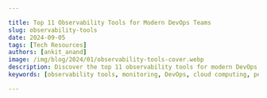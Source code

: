 ```yaml
---

title: Top 11 Observability Tools for Modern DevOps Teams
slug: observability-tools
date: 2024-09-05
tags: [Tech Resources]
authors: [ankit_anand]
image: /img/blog/2024/01/observability-tools-cover.webp
description: Discover the top 11 observability tools for modern DevOps teams. Learn how to choose and implement the right solution for your organization.
keywords: [observability tools, monitoring, DevOps, cloud computing, performance optimization, incident response]

---
```


<head>
<script
type="application/ld+json"
dangerouslySetInnerHTML={{ __html: JSON.stringify({
"@context": "https://schema.org",
"@type": "TechArticle",
"headline": "Top 10 Observability Tools for 2024 - A Comprehensive Guide",
"alternativeHeadline": "Comprehensive Guide to the Best Observability Tools for Modern Distributed Systems",
"author": {
"@type": "Person",
"name": "Ankit Anand"
},
"publisher": {
"@type": "Organization",
"name": "SigNoz",
"logo": {
"@type": "ImageObject",
"url": "https://signoz.io/img/SigNozLogo-orange.svg"
}
},
"datePublished": "2024-08-07T00:00:00Z",
"dateModified": "2024-08-07T00:00:00Z",
"mainEntityOfPage": {
"@type": "WebPage",
"@id": "https://signoz.io/blog/observability-tools/"
},
"description": "Looking for observability tools? Here are the top 11 in 2024 - 1.SigNoz 2.Instana 3.Dynatrace 4.Grafana Labs 5.Honeycomb 6.Lightstep 7.New Relic 8.DataDog 9.AppDynamics...",
"keywords": "observability, observability tools, microservices, distributed tracing, signoz",
"articleSection": "Technology",
"inLanguage": "en",
"isPartOf": {
"@type": "Blog",
"name": "SigNoz Blog",
"url": "https://signoz.io/blog/"
},
"about": [
{
"@type": "Thing",
"name": "Observability",
"description": "The ability to measure the internal states of a system by examining its outputs"
},
{
"@type": "Thing",
"name": "Microservices",
"description": "An architectural style that structures an application as a collection of loosely coupled services"
},
{
"@type": "Thing",
"name": "Distributed Tracing",
"description": "A method of tracking application requests as they flow through distributed systems"
}
],
"mentions": [
{
"@type": "SoftwareApplication",
"name": "SigNoz",
"applicationCategory": "Observability Platform"
},
{
"@type": "SoftwareApplication",
"name": "Dynatrace",
"applicationCategory": "Observability Platform"
},
{
"@type": "SoftwareApplication",
"name": "Grafana Labs",
"applicationCategory": "Observability Platform"
},
{
"@type": "SoftwareApplication",
"name": "Honeycomb",
"applicationCategory": "Observability Platform"
},
{
"@type": "SoftwareApplication",
"name": "New Relic",
"applicationCategory": "Observability Platform"
},
{
"@type": "SoftwareApplication",
"name": "Datadog",
"applicationCategory": "Observability Platform"
},
{
"@type": "SoftwareApplication",
"name": "Splunk",
"applicationCategory": "Observability Platform"
},
{
"@type": "SoftwareApplication",
"name": "Instana",
"applicationCategory": "Observability Platform"
},
{
"@type": "SoftwareApplication",
"name": "AppDynamics",
"applicationCategory": "Observability Platform"
},
{
"@type": "SoftwareApplication",
"name": "Elastic APM",
"applicationCategory": "Observability Platform"
},
{
"@type": "SoftwareApplication",
"name": "Zipkin",
"applicationCategory": "Observability Platform"
}
],
"mainEntity": {
"@type": "FAQPage",
"mainEntity": [
{
"@type": "Question",
"name": "What is an observability tool?",
"acceptedAnswer": {
"@type": "Answer",
"text": "An observability tool enables application owners to monitor and analyze their software systems' performance, typically by collecting and visualizing metrics, traces, and logs. It helps teams quickly identify and debug issues in complex, distributed systems."
}
},
{
"@type": "Question",
"name": "Why are observability tools important for microservices architecture?",
"acceptedAnswer": {
"@type": "Answer",
"text": "Observability tools are crucial for microservices architecture because they provide central dashboards to gauge the health of distributed systems. They enable teams to proactively solve availability and performance issues, which is critical for maintaining customer experience in complex, modern applications."
}
},
{
"@type": "Question",
"name": "What are the three main signals monitored by observability tools?",
"acceptedAnswer": {
"@type": "Answer",
"text": "The three main signals monitored by observability tools are metrics, traces, and logs. These signals provide comprehensive insights into application performance and behavior."
}
},
{
"@type": "Question",
"name": "How do observability tools differ from traditional monitoring tools?",
"acceptedAnswer": {
"@type": "Answer",
"text": "Observability tools go beyond traditional monitoring by enabling teams to get answers to any question that might arise while debugging application issues, even if those questions weren't anticipated when setting up the monitoring. They provide more in-depth insights and flexibility in analyzing system behavior."
}
},
{
"@type": "Question",
"name": "What are some key features to look for in an observability tool?",
"acceptedAnswer": {
"@type": "Answer",
"text": "Key features to look for in an observability tool include: Integration of metrics, logs, and traces in a single platform, ability to generate, sample, process, and emit telemetry data, efficient storage system for fast retrieval and long-term retention, robust visualization layer for easy consumption and action, support for distributed tracing, customizable dashboards and alerts, and root cause analysis capabilities."
}
}
]
},
"tutorial": {
"@type": "HowTo",
"name": "How to Choose the Right Observability Tool",
"step": [
{
"@type": "HowToStep",
"name": "Consider Privacy Laws",
"text": "Evaluate if there are any privacy laws you need to consider when sharing user data with a third-party tool."
},
{
"@type": "HowToStep",
"name": "Assess Pricing",
"text": "Determine if the pricing of the observability tool fits within your budget."
},
{
"@type": "HowToStep",
"name": "Evaluate Ease of Use",
"text": "Consider how easy it is to get started with the tool, including aspects like instrumentation."
},
{
"@type": "HowToStep",
"name": "Determine Data Retention Needs",
"text": "Decide how much data you want to retain and for how long."
},
{
"@type": "HowToStep",
"name": "Check Integration Capabilities",
"text": "Ensure the tool provides seamless integration between metrics, logs, and traces."
},
{
"@type": "HowToStep",
"name": "Consider Open-Source Options",
"text": "Evaluate open-source tools like SigNoz for better privacy control and community support."
}
]
}
}) }}
/>
</head>

In microservices architecture, observability tools enable you to create central dashboards to gauge the health of your distributed systems. New age observability tools have shifted to providing quick workflows to debug application issues. In this post we will explore top 11 observability tools that you can consider to use for your software systems.

## What is Observability and Why It Matters for DevOps

Observability in software systems refers to the ability to understand the internal state of a system based on its external outputs. It extends beyond traditional monitoring by providing deeper insights into system behavior, allowing teams to ask questions they didn't anticipate when designing the system.

For DevOps teams, observability is crucial for several reasons:

1. **Rapid problem resolution**: Observability tools help identify and diagnose issues quickly, reducing downtime and improving user experience.
2. **Proactive maintenance**: By analyzing trends and patterns, teams can predict and prevent potential problems before they impact users.
3. **Continuous improvement**: Insights from observability data drive informed decisions for system optimization and feature development.
4. **Enhanced collaboration**: Shared visibility into system performance fosters better communication between development and operations teams.

The key components of observability include:

- **Logs**: Detailed records of events within the system
- **Metrics**: Quantitative measurements of system performance and behavior
- **Traces**: End-to-end tracking of requests as they flow through distributed systems

Implementing observability in DevOps workflows leads to faster deployments, improved system reliability, and more efficient resource utilization.

## Understanding Observability Tools vs. Observability Platforms

Before diving into specific tools, it's important to distinguish between observability tools and platforms:

**Observability Tools**: These are specialized solutions focusing on specific aspects of observability, such as log analysis, metrics collection, or tracing. They often excel in their niche but may require integration with other tools for comprehensive coverage.

**Observability Platforms**: These offer integrated solutions combining multiple observability components (logs, metrics, and traces) in a single platform. They provide a unified view of system performance and often include advanced features like AI-driven insights and automated root cause analysis.

Advantages of standalone tools:

- Flexibility to choose best-in-class solutions for specific needs
- Often more cost-effective for smaller teams or specific use cases
- Can be easier to adopt incrementally

Benefits of integrated platforms:

- Unified data model and consistent user interface
- Simplified correlation between different observability signals
- Reduced overhead in tool management and integration

When choosing between tools and platforms, consider factors such as:

- Your team's technical expertise and resources
- The complexity of your infrastructure
- Budget constraints
- Scalability requirements
- Existing tooling and integration needs

List of Latest Top 11 observability tools in 2024:

- <a href="https://www.notion.so/Article-Content-Opt-b0b526b07de74ea7aad6321c4600c1fc?pvs=21" rel="noopener noreferrer nofollow" target="_blank">SigNoz (open-source)</a>
- <a href="https://www.notion.so/Article-Content-Opt-b0b526b07de74ea7aad6321c4600c1fc?pvs=21" rel="noopener noreferrer nofollow" target="_blank">Dynatrace</a>
- <a href="https://www.notion.so/Article-Content-Opt-b0b526b07de74ea7aad6321c4600c1fc?pvs=21" rel="noopener noreferrer nofollow" target="_blank">Grafana Labs</a>
- <a href="https://www.notion.so/Article-Content-Opt-b0b526b07de74ea7aad6321c4600c1fc?pvs=21" rel="noopener noreferrer nofollow" target="_blank">Honeycomb</a>
- <a href="https://www.notion.so/Article-Content-Opt-b0b526b07de74ea7aad6321c4600c1fc?pvs=21" rel="noopener noreferrer nofollow" target="_blank">New Relic</a>
- <a href="https://www.notion.so/Article-Content-Opt-b0b526b07de74ea7aad6321c4600c1fc?pvs=21" rel="noopener noreferrer nofollow" target="_blank">Datadog</a>
- <a href="https://www.notion.so/Article-Content-Opt-b0b526b07de74ea7aad6321c4600c1fc?pvs=21" rel="noopener noreferrer nofollow" target="_blank">Splunk</a>
- <a href="https://www.notion.so/Article-Content-Opt-b0b526b07de74ea7aad6321c4600c1fc?pvs=21" rel="noopener noreferrer nofollow" target="_blank">Instana</a>
- <a href="https://www.notion.so/Article-Content-Opt-b0b526b07de74ea7aad6321c4600c1fc?pvs=21" rel="noopener noreferrer nofollow" target="_blank">Appdynamics</a>
- <a href="https://www.notion.so/Article-Content-Opt-b0b526b07de74ea7aad6321c4600c1fc?pvs=21" rel="noopener noreferrer nofollow" target="_blank">Elastic APM</a>
- <a href="https://www.notion.so/Article-Content-Opt-b0b526b07de74ea7aad6321c4600c1fc?pvs=21" rel="noopener noreferrer nofollow" target="_blank">Zipkin (open-source)</a>

## Top 11 Observability Tools in 2024

Now let's explore the top observability tools in 2024.

### SigNoz (Open-Source)

<figure data-zoomable align='center'>
<img src="/img/blog/common/signoz_charts_application_metrics.webp" alt="SigNoz dashboard showing popular RED metrics"/>
<figcaption><i>SigNoz UI showing application overview metrics like RPS, 50th/90th/99th Percentile latencies, and Error Rate</i></figcaption>
</figure>

SigNoz is a great observability tool that is open-source and provides three signals in a [single pane of glass](https://signoz.io/blog/single-pane-of-glass-monitoring/). You can monitor logs, metrics, and traces and correlate signals for better insights into application performance.

With SigNoz, you can do the following:

- Visualise Traces, Metrics, and Logs in a single pane of glass
- Monitor application metrics like p99 latency, error rates for your services, external API calls, and individual endpoints.
- Find the root cause of the problem by going to the exact traces which are causing the problem and see detailed [flamegraphs](https://signoz.io/blog/flamegraphs/) of individual request traces.
- Run aggregates on trace data to get business-relevant metrics
- Filter and query logs, build dashboards and alerts based on attributes in logs
- Monitor infrastructure metrics such as CPU utilization or memory usage
- Record exceptions automatically in Python, Java, Ruby, and Javascript
- Easy to set alerts with DIY query builder

Detailed flamegraph & Gantt charts to find the exact cause of the issue and which underlying requests are causing the problem.

<figure data-zoomable align='center'>
<img src="/img/blog/common/signoz_flamegraphs.webp" alt="Detailed Flamegraphs & Gantt charts"/>
<figcaption><i>Spans of a trace visualized with the help of flamegraphs and gantt charts in SigNoz dashboard</i></figcaption>
</figure>

SigNoz provides Logs management with advanced log query builder. You can also monitor your logs in real-time using live tailing.

<figure data-zoomable align='center'>
<img src="/img/blog/common/signoz_logs.webp" alt="Logs tab in SigNoz"/>
<figcaption><i>Logs tab in SigNoz comes equipped with advanced logs query builder and live tailing</i></figcaption>
</figure>

SigNoz is also very cost-efficient and provides a great value for your money. SigNoz cloud is the easiest way to run SigNoz. [Sign up](https://signoz.io/teams/) for a free account and get 30 days of unlimited access to all features.

### Dynatrace

<figure data-zoomable align='center'>
<img className="box-shadowed-image" src="/img/blog/2023/12/new-relic-alternatives-dynatrace.webp" alt="Observability tool - Dynatrace"/>
<figcaption><i>Dynatrace application observability dashboard (Source: Dynatrace website)</i></figcaption>
</figure>

<a href="https://www.dynatrace.com/" rel="noopener noreferrer nofollow" target="_blank"><b>Dynatrace</b></a> is an extensive SaaS enterprise tool designed for comprehensive monitoring across large-scale IT environments. It provides deep visibility into your entire application, infrastructure, and digital experience through its powerful <a href="https://www.dynatrace.com/platform/artificial-intelligence/" rel="noopener noreferrer nofollow" target="_blank">AI engine</a> for troubleshooting.

Dynatrace offers a comprehensive suite of monitoring solutions designed to cater to various aspects of IT operations and digital experiences such as infrastructure monitoring, application security, and cloud automation, among others. The pricing for each solution varies.

Some of the key features of Dynatrace are:

- Automatic injection and collection of data.
- Automation of root cause analysis and anomaly detection.
- Code-level visibility across all application tiers for web and mobile apps together.
- Always-on code profiling and diagnostic tools for application analysis.

If you want to learn more about Dynatrace, check out our [Dynatrace comparison guide](https://signoz.io/comparisons/dynatrace-vs-newrelic/) with New Relic.

### Grafana Labs

<figure data-zoomable align='center'>
<img className="box-shadowed-image" src="/img/blog/2023/12/new-relic-alternatives-grafana.webp" alt="Observability tool - Grafana"/>
<figcaption><i></i></figcaption>
</figure>

<a href="https://grafana.com/" rel="noopener noreferrer nofollow" target="_blank"><b>Grafana</b></a> is a popular open-source analytics and interactive visualization web layer. It offers plugins, dashboards, alerts, and different user-level access for governance as an observability tool. In addition, it provides two versions of services:

- Grafana Cloud: You can send your data to Grafana Cloud dashboards. It provides solutions such as Grafana Cloud Logs, Grafana Cloud Metrics, and Grafana Cloud Traces.
- Grafana Enterprise stack: It provides support for metrics and logs with Grafana installed within your infrastructure. It also comes with expert support.

Some of the key features of Grafana are:

- Collection of data from multiple data sources.
- Rich visualization options like graphs (line, bar, heatmap), gauges, and single stats.
- Customization of dashboards and visualizations.

If you want to learn more about Grafana, check out our [Grafana comparison guide](https://signoz.io/comparisons/new-relic-vs-grafana/) with New Relic.

### Honeycomb

<figure data-zoomable align='center'>
<img src="/img/blog/2024/01/observability-tools-honeycomb.webp" alt="Honeycomb dashboard"/>
<figcaption><i>Snapshot of Honeycomb dashboard (Source: Honeycomb documentation)</i></figcaption>
</figure>

<a href="https://www.honeycomb.io/" rel="noopener noreferrer nofollow" target="_blank"><b>Honeycomb</b></a> is a full-stack, cloud-based observability tool that provides the visibility engineering teams need to troubleshoot problems in distributed systems.

If your code is not instrumented, Honeycomb has an automatic instrumentation agent called "Honeycomb Beelines" to take care of that for you. It also supports OpenTelemetry for generating instrumentation data.

Honeycomb offers a free-tier version, and its pro version starts at \$130. The pricing is based on the amount of data retained and the volume of events captured.

Some of the key features of Honeycomb are:

- Quick diagnosis of bottlenecks and performance optimization.
- Advanced querying capabilities and visualization tools.
- Full-text search over trace spans and toggles to collapse and expand sections of trace waterfalls.

{/* <!-- ### Lightstep

As an observability tool, <a href="https://lightstep.com/" rel="noopener noreferrer nofollow" target="_blank"><b>Lightstep</b></a> automatically detects changes to your application, infrastructure, and user experience. It can then highlight the specific causes for the changes.

For instrumentation, Lightstep uses OpenTelemetry to generate and send telemetry data to what it calls Lightstep Microsatellites. The microsatellites collect and forward the data to Lightstep SaaS for analysis. Lightstep also has its own time-series database to store the telemetry data.

The observability platform provided by Lightstep analyzes the data, builds traces, and creates service diagrams to monitor any change in performance.

Lightstep offers three plans of service:

- Community edition - Free version to help you get started.
- Teams edition - Starts at \$100 per month and is based on the number of monthly active services.
- Enterprise edition - Offered to large enterprises with discounts based on volume.

<figure data-zoomable align='center'>
<img src="/img/blog/2021/08/observability_tools_lightstep-min.webp" alt="Lighstep dashboard"/>
<figcaption><i>Lightstep dashboard (Source: Lightstep sandbox environment)</i></figcaption>
</figure>
--> */}

### New Relic

<figure data-zoomable align='center'>
<img src="/img/blog/2024/01/new-relic-apm.webp" alt="Observability tool - New Relic dashboard"/>
<figcaption><i>New Relic dashboard (Source: New Relic website)</i></figcaption>
</figure>

<a href="https://newrelic.com/" rel="noopener noreferrer nofollow" target="_blank"><b>New Relic</b></a> is one of the oldest companies in the observability domain. It is an observability tool enables you to visualize, analyze, and troubleshoot your software stack in a single platform. It also supports auto-instrumentation for eight popular programming languages.

New Relic provides a free forever version with 100 GB of free data ingest per month and \$0.30 per extra GB. The pricing model is based on the amount of data ingested and the user seat.

Some of the key features of New Relic are:

- Connects application performance with infrastructure health for quick troubleshooting.
- Support for open-source tracing tools and standards like OpenTelemetry.
- Management of log data.
- Application security.

If you want to learn more about New Relic’s capabilities, check out our [New Relic comparison](https://signoz.io/comparisons/newrelic-vs-splunk/) guide with Splunk.

### DataDog

<figure data-zoomable align='center'>
<img src="/img/blog/2024/01/datadog-apm.webp" alt="DataDog dashboard"/>
<figcaption><i>DataDog dashboard (Source: DataDog website)</i></figcaption>
</figure>

<a href="https://www.datadoghq.com/" rel="noopener noreferrer nofollow" target="_blank"><b>DataDog</b></a> is a comprehensive monitoring and observability platform that gives insights into the performance of IT infrastructure, applications, and services.

Datadog provides a suite of products for application performance monitoring, such as infrastructure monitoring, log management, application performance monitoring, and security monitoring. The pricing depends on the product you opt for. For example, the APM solution provides end-to-end [distributed tracing](https://signoz.io/blog/distributed-tracing-in-microservices/), starting at \$31 per host per month if billed annually.

Some key features of Datadog are:

- Seamless correlation between logs, metrics, and traces.
- End-to-end application performance monitoring.
- Collection of all your traces.
- Code-level visibility for root-cause analysis.

If you want to learn more about Datadog’s capabilities, check out our [Datadog comparison](https://signoz.io/comparisons/datadog-vs-splunk/) guide with Splunk.

### Splunk

<figure data-zoomable align='center'>
<img src="/img/blog/2024/01/splunk-apm.webp" alt="Splunk dashboard"/>
<figcaption><i>Splunk dashboard (Source: Splunk website)</i></figcaption>
</figure>

<a href="https://www.splunk.com/" rel="noopener noreferrer nofollow" target="_blank"><b>Splunk</b></a> is a comprehensive observability tool that offers multiple products, including infrastructure monitoring, application performance monitoring, logs observer, real user monitoring, synthetic monitoring, and incident response management.

Splunk allows you to collect all traces instead of a sample set. It also provides service maps to offer DevOps teams visibility into interactions between different services, dependencies, and performance.

Pricing varies based on each product. For example, the Splunk APM solution starts at \$55 per host per month if billed annually.

Some of the key features of Splunk are:

- Full-stack observability of applications and systems.
- Powerful search, analysis, and visualization capability.
- Correlation of logs with real-time metrics and traces
- AI-driven analytics.

If you want to learn more about Splunk’s capabilities, check out our [Splunk comparison](https://signoz.io/comparisons/splunk-vs-dynatrace/) guide with Dynatrace.

### IBM Instana

<figure data-zoomable align='center'>
<img src="/img/blog/2024/01/instana-apm.webp" alt="Instana dashboard"/>
<figcaption><i>Instana Dashboard. (Source: Instana Docs)</i></figcaption>
</figure>

<a href="https://www.instana.com/" rel="noopener noreferrer nofollow" target="_blank"><b>Instana</b></a> is an enterprise observability and automated application monitoring tool. It uses an agent to discover and monitor components, and this agent needs to be installed on every host that is to be monitored. The agents deploy sensors crafted to capture data from different technologies. Sensors automatically collect configuration, changes, metrics, and events.

Instana charges \$75 per host per month if billed annually. It also supports open standards like Prometheus, StatsD, OpenTracing, and OpenCensus.

Some of the key features of IBM Instana are:

- Automatic application discovery.
- Rich integrations.
- Automatic identification of root cause of incidents.

### AppDynamics

<figure data-zoomable align='center'>
<img src="/img/blog/2023/09/appdynamics_splunk_alternative.webp" alt="Observability tool - AppDynamics"/>
<figcaption><i>Appdynamics observability platform for full visibility of application performance</i></figcaption>
</figure>

<a href="https://www.appdynamics.com/" rel="noopener noreferrer nofollow" target="_blank">AppDynamics</a> is an observability tool that can be used to monitor performance and analytics. It provides a detailed view of the performance and health of applications, cloud services, and IT infrastructure.

AppDynamics provides multi-cloud support, customizable dashboards for better understanding of user and application behavior, and offers visibility with context through AIOps-powered alerts that help organizations identify, prioritize, and resolve critical issues.

Some of the key features of AppDynamics are:

- Application Performance Management
- Business Transaction Monitoring
- Infrastructure monitoring
- Real-time alerting
- Root cause analysis

If you want to learn more about AppDynamics’s capabilities, check out our [AppDynamics comparison](https://signoz.io/comparisons/new-relic-vs-appdynamics/) guide with New Relic.

### Elastic APM

<figure data-zoomable align='center'>
<img className="box-shadowed-image" src="/img/blog/2023/12/new-relic-alternatives-elastic-apm.webp" alt="Observability tool - Elastic APM"/>
<figcaption><i>Elastic APM dashboard (Source: Elastic Website)</i></figcaption>
</figure>

Elastic APM is an application performance monitoring system consisting of APM agents, APM servers, Elasticsearch, and Kibana, that enables you to gain deep visibility into your application's performance, identify bottlenecks, troubleshoot issues, and optimize performance over time.

The simplest way to utilize Elastic APM is by subscribing to the hosted Elasticsearch service on Elastic Cloud. Alternatively, you may choose to self-manage the Elastic stack, in which case you will need to determine how to run and configure the APM server.

Some of the key features of Elastic APM are:

- End-to-end distributed tracing.
- Real user monitoring.
- Error Tracking.
- Anomaly Detection with Machine Learning.
- Root cause analysis.

### Zipkin

<figure data-zoomable align='center'>
<img src="/img/blog/2023/09/zipkin-distributed-tracing.webp" alt="Zipkin dashboard showing traces"/>
<figcaption><i>Zipkin dashboard</i></figcaption>
</figure>

<a href="https://zipkin.io/" rel="noopener noreferrer nofollow" target="_blank">Zipkin</a> is an open-source Application Performance Monitoring (APM) tool designed for distributed tracing. It captures detailed timing data across multiple services in a microservices architecture, providing insights into how requests flow through the system. This data is crucial for diagnosing latency issues and understanding the performance characteristics of web applications.
Zipkin has a limited built-in UI and is best used with Grafana or Kibana from the ELK stack for better analytics and visualizations.

Some of the key features of Zipkin are:

- Distributed tracing across services.
- Error detection.
- Latency analysis.

## How to choose the right observability tool?

For applications with microservices architecture, observability tools have become critical to meet operational challenges at scale. Without observability, it is almost impossible for your engineering teams to troubleshoot bugs and assess the performance of your applications. Hence choosing the right observability tool for your application is important. A few questions to ask yourself before selecting an observability tool are as follows:

- Are there any privacy laws that you need to take care of while sharing user's data with a third-party tool?
- Does the pricing suit your budget?
- How easy is it to get started with things like instrumentation?
- How much data do you want to retain?
- Does the tool provide seamless integration between metrics, logs, and traces?

An open-source tool like [SigNoz](https://signoz.io/), can be your best option in today's privacy-driven digital economy. Moreover, SigNoz uses open-source standards for instrumentation, and its code can be assessed for quality from its [GitHub repo](https://github.com/SigNoz/signoz). Finally, as the tool is open-sourced, you get the support of the community while having access to out-of-box features like a SaaS vendor.

## Implementing SigNoz: A Comprehensive Open-Source Observability Solution

SigNoz offers a compelling open-source alternative for teams looking for a cost-effective, customizable observability solution. Here's how to get started:

1. **Choose your deployment option**: SigNoz can be self-hosted or used as a managed cloud service.
2. **Set up SigNoz Cloud**:
    - Sign up for a SigNoz Cloud account
    - Follow the guided setup process to connect your applications
    - Configure data sources and start ingesting telemetry data
3. **For self-hosted deployment**:
    - Use Docker Compose or Kubernetes to deploy SigNoz
    - Configure your applications to send data to SigNoz
    - Set up dashboards and alerts according to your needs
4. **Integrate with your DevOps workflow**:
    - Configure alerts to notify your incident management tools
    - Use SigNoz APIs to incorporate observability data into your CI/CD pipelines
    - Train your team on using SigNoz for troubleshooting and performance analysis
5. **Optimize and scale**:
    - Regularly review and refine your dashboards and alerts
    - Scale your SigNoz deployment as your data volume grows
    - Contribute to the open-source project to help shape its future development

<GetStartedSigNoz />

<Figure src="/img/blog/2024/09/observability-tools-image.webp" alt="" caption="" />## Best Practices for Leveraging Observability Tools in DevOps

To maximize the benefits of observability tools in your DevOps practices:

1. **Define clear observability goals**: Establish specific, measurable objectives for your observability implementation.
2. **Implement observability as code**: Version control your observability configurations to ensure consistency and enable easy rollbacks.
3. **Foster a culture of observability**: Encourage all team members to leverage observability data in their daily work.
4. **Automate where possible**: Use your observability tool's APIs to automate routine tasks and integrate with your CI/CD pipeline.
5. **Continuously refine your approach**: Regularly review and update your observability strategies based on changing needs and new insights.
6. **Balance automation and human expertise**: While AI-driven insights are valuable, maintain human oversight for complex problem-solving.
7. **Prioritize security and compliance**: Ensure your observability practices align with data protection regulations and security best practices.

## Future Trends in Observability Tools for DevOps

As technology evolves, observability tools are adapting to meet new challenges:

1. **AI-driven observability**: Expect more advanced machine learning capabilities for anomaly detection, predictive analytics, and automated root cause analysis.
2. **Observability-driven development**: Observability will increasingly influence software design, with developers considering observability from the outset.
3. **Edge computing observability**: Tools will adapt to provide visibility into edge computing environments and IoT devices.
4. **Unified observability platforms**: There will be a continued trend towards platforms that integrate logs, metrics, and traces with business intelligence.
5. **Increased focus on security observability**: Observability tools will incorporate more security-focused features to support DevSecOps practices.
6. **Open standards and interoperability**: Expect greater adoption of open standards like OpenTelemetry to improve tool interoperability.

By staying informed about these trends, DevOps teams can ensure they're well-positioned to leverage the latest advancements in observability technology.

## Key Takeaways

- Observability is crucial for modern DevOps practices, providing insights into complex, distributed systems.
- The choice between observability tools and platforms depends on your specific needs, infrastructure, and resources.
- Top observability tools offer a range of features from basic monitoring to advanced AI-driven analytics.
- Open-source solutions like SigNoz provide cost-effective alternatives with growing community support.
- Implementing observability requires a strategic approach, considering factors like scalability, integration, and team expertise.
- Future trends in observability include AI-driven insights, edge computing support, and increased focus on security.

## FAQs

### What's the difference between monitoring and observability?

Monitoring focuses on tracking predefined sets of metrics and known issues, while observability provides a more comprehensive view of system behavior, allowing you to explore and diagnose unforeseen problems.

### How do observability tools impact application performance?

Observability tools can have a minimal impact on performance when properly implemented. Most modern tools are designed to be lightweight and efficient. However, it's important to monitor the overhead of your observability solution and adjust as needed.

### Can observability tools help with compliance and security?

Yes, many observability tools offer features that support compliance and security efforts. They can help track access patterns, detect anomalies, and provide audit trails — all crucial for maintaining a secure and compliant environment.

### What role does AI play in modern observability tools?

AI enhances observability tools by providing advanced anomaly detection, predictive analytics, and automated root cause analysis. This helps teams quickly identify and resolve issues, often before they impact users.

### Why are observability tools important for microservices architecture?

Observability tools are crucial for microservices architecture because they provide central dashboards to gauge the health of distributed systems. They enable teams to proactively solve availability and performance issues, which is critical for maintaining customer experience in complex, modern applications.

### What are the three main signals monitored by observability tools?

The three main signals monitored by observability tools are metrics, traces, and logs. These signals provide comprehensive insights into application performance and behavior.

### How do observability tools differ from traditional monitoring tools?

Observability tools go beyond traditional monitoring by enabling teams to get answers to any question that might arise while debugging application issues, even if those questions weren't anticipated when setting up the monitoring. They provide more in-depth insights and flexibility in analyzing system behavior.

### What are some key features to look for in an observability tool?

Key features to look for in an observability tool include:

1. Integration of metrics, logs, and traces in a single platform
2. Ability to generate, sample, process, and emit telemetry data
3. Efficient storage system for fast retrieval and long-term retention
4. Robust visualization layer for easy consumption and action
5. Support for distributed tracing
6. Customizable dashboards and alerts
7. Root cause analysis capabilities

### How does pricing typically work for observability tools?

Pricing for observability tools varies widely. Some offer free tiers or open-source versions, while others have pricing based on factors such as the amount of data ingested, the number of hosts monitored, or the number of user seats. Enterprise versions often offer custom pricing based on specific needs and usage volumes.

### Can observability tools help with compliance and security?

Yes, many observability tools offer features that can assist with compliance and security. They can help track access patterns, detect anomalies, and provide audit trails. Some tools also offer specific security monitoring features to help identify potential threats or vulnerabilities in your systems.

### How do observability tools handle data privacy concerns?

Observability tools handle data privacy concerns in various ways. Some offer options for data masking or redaction to protect sensitive information. Open-source tools like SigNoz allow you to keep all data on-premises, which can be crucial for companies dealing with strict data privacy regulations. It's important to review each tool's data handling practices and ensure they align with your privacy requirements.

---

**Related Content**

- [**New Relic Alternatives**](https://signoz.io/blog/new-relic-alternatives/)
- [**Top 21 APM tools**](https://signoz.io/blog/apm-tools/)<br></br>